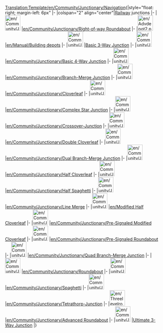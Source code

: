 <noinclude>[[Translation:Template/en/Community/Junctionary/Navigation]]</noinclude>{|style="float: right; margin-left: 6px"
|-
|colspan="2" align="center"|[[en/Manual/Railway construction|Railway]] junctions
|-
|[[File:en/Community/Junctionary/AdvancedMain4WaySmall.png|50px]]
|[[en/Community/Junctionary/Right-of-way Roundabout]]
|-
|[[File:en/Advdepot2.png|50px]]
|[[en/Manual/Building depots]]
|-
|[[File:en/Community/Junctionary/3way basic3.png|50px]]
|[[en/Community/Junctionary/Basic 3-Way|Basic 3-Way Junction]]
|-
|[[File:en/Community/Junctionary/Basic4.png|50px]]
|[[en/Community/Junctionary/Basic 4-Way Junction]]
|-
|[[File:en/Community/Junctionary/Branch-Merge Junction.png|50px]]
|[[en/Community/Junctionary/Branch-Merge Junction]]
|-
|[[File:en/Community/Junctionary/Cloverleaf.png|50px]]
|[[en/Community/Junctionary/Cloverleaf]]
|-
|[[File:en/Community/Junctionary/Lgroundabout.png|50px]]
|[[en/Community/Junctionary/Complex Star Junction]]
|-
|[[File:en/Community/Junctionary/Cjunction.png|50px]]
|[[en/Community/Junctionary/Crossover-Junction]]
|-
|[[File:en/Community/Junctionary/Double cloverleaf.png|50px]]
|[[en/Community/Junctionary/Double Cloverleaf]]
|-
|[[File:en/Community/Junctionary/DuelBranchMerge.png|50px]]
|[[en/Community/Junctionary/Dual Branch-Merge Junction]]
|-
|[[File:en/Community/Junctionary/3way halfcloverleaf.png|50px]]
|[[en/Community/Junctionary/Half Cloverleaf]]
|-
|[[File:en/Community/Junctionary/3way halfspaghetti.png|50px]]
|[[en/Community/Junctionary/Half Spaghetti]]
|-
|[[File:en/Community/Junctionary/3way trackmerge.png|50px]]
|[[en/Community/Junctionary/Line Merge]]
|-
|[[File:en/Community/Junctionary/3way modhclover.png|50px]]
|[[en/Modified Half Cloverleaf]]
|-
|[[File:en/Community/Junctionary/Presig mod cloverleaf.png|50px]]
|[[en/Community/Junctionary/Pre-Signaled Modified Cloverleaf]]
|-
|[[File:en/Community/Junctionary/PresignaledRoundAbout.png|50px]]
|[[en/Community/Junctionary/Pre-Signaled Roundabout]]
|-
|[[File:en/Community/Junctionary/NewQBMJ.png|50px]]
|[[en/Community/Junctionary/Quad Branch-Merge Junction]]
|-
|[[File:en/Community/Junctionary/Roundabout.png|50px]]
|[[en/Community/Junctionary/Roundabout]]
|-
|[[File:en/Community/Junctionary/Spaghetti.png|50px]]
|[[en/Community/Junctionary/Spaghetti]]
|-
|[[File:en/Community/Junctionary/Ttj-orig.png|50px]]
|[[en/Community/Junctionary/Tetrathorp-Junction]]
|-
|[[File:en/Threelevelroundabout.png|50px]]
|[[en/Community/Junctionary/Advanced Roundabout]]
|-
|[[File:en/Community/Junctionary/Ultimate 3way junction.png|50px]]
|[[en/Community/Junctionary/Ultimate 3-way junction|Ultimate 3-Way Junction]]
|}